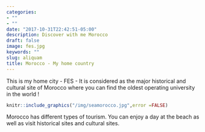 ```yaml
---
categories:
- ""
- ""
date: "2017-10-31T22:42:51-05:00"
description: Discover with me Morocco
draft: false
image: fes.jpg
keywords: ""
slug: aliquam
title: Morocco - My home country
---
```


This is my home city - FES - It is considered as the major historical and cultural site of Morocco where you can find the oldest operating university in the world !

```r
knitr::include_graphics("/img/seamorocco.jpg",error =FALSE)
```

Morocco has different types of tourism. You can enjoy a day at the beach as well as visit historical sites and cultural sites. 